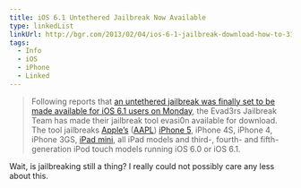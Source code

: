```yaml
---
title: iOS 6.1 Untethered Jailbreak Now Available
type: linkedList
linkUrl: http://bgr.com/2013/02/04/ios-6-1-jailbreak-download-how-to-315844/
tags:
  - Info
  - iOS
  - iPhone
  - Linked
---
```


> Following reports that [an untethered jailbreak was finally set to be made available for iOS 6.1 users on Monday](http://bgr.com/2013/02/04/ios-6-1-jailbreak-release-date-315664/), the Evad3rs Jailbreak Team has made their jailbreak tool evasi0n available for download. The tool jailbreaks [Apple’s](http://bgr.com/tag/apple) ([AAPL](http://finance.yahoo.com/q?s=AAPL)) [iPhone 5](http://bgr.com/tag/iphone-5), iPhone 4S, iPhone 4, iPhone 3GS, [iPad mini](http://bgr.com/tag/ipad-mini), all iPad models and third-, fourth- and fifth-generation iPod touch models running iOS 6.0 or iOS 6.1.

Wait, is jailbreaking still a thing? I really could not possibly care any less about this.
